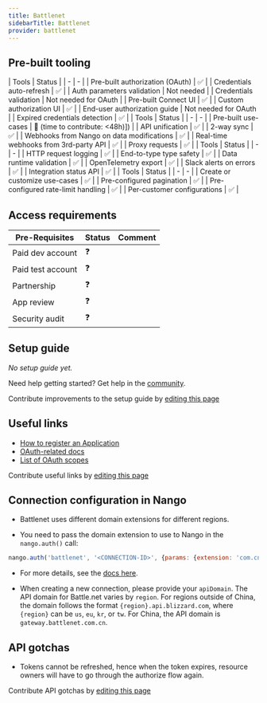 ```yaml
---
title: Battlenet
sidebarTitle: Battlenet
provider: battlenet
---
```




<Overview />

## Pre-built tooling

<AccordionGroup>
<Accordion title="✅ Authorization">
| Tools | Status |
| - | - |
| Pre-built authorization (OAuth) | ✅ |
| Credentials auto-refresh | ✅ |
| Auth parameters validation | Not needed |
| Credentials validation | Not needed for OAuth |
| Pre-built Connect UI | ✅ |
| Custom authorization UI | ✅ |
| End-user authorization guide | Not needed for OAuth |
| Expired credentials detection | ✅ |
</Accordion>
<Accordion title="✅ Read & write data">
| Tools | Status |
| - | - |
| Pre-built use-cases | 🚫 (time to contribute: &lt;48h)]) |
| API unification | ✅ |
| 2-way sync | ✅ |
| Webhooks from Nango on data modifications | ✅ |
| Real-time webhooks from 3rd-party API | ✅ |
| Proxy requests | ✅ |
</Accordion>
<Accordion title="✅ Observability & data quality">
| Tools | Status |
| - | - |
| HTTP request logging | ✅ |
| End-to-type type safety | ✅ |
| Data runtime validation | ✅ |
| OpenTelemetry export | ✅ |
| Slack alerts on errors | ✅ |
| Integration status API | ✅ |
</Accordion>
<Accordion title="✅ Customization">
| Tools | Status |
| - | - |
| Create or customize use-cases | ✅ |
| Pre-configured pagination | ✅ |
| Pre-configured rate-limit handling | ✅ |
| Per-customer configurations | ✅ |
</Accordion>
</AccordionGroup>

<PreBuiltUseCases />

## Access requirements
| Pre-Requisites | Status | Comment|
| - | - | - |
| Paid dev account | ❓ |  |
| Paid test account | ❓ |  |
| Partnership | ❓ | |
| App review | ❓ |  |
| Security audit | ❓ | |


## Setup guide

_No setup guide yet._

<Tip>Need help getting started? Get help in the [community](https://nango.dev/slack).</Tip>

<Note>Contribute improvements to the setup guide by [editing this page](https://github.com/nangohq/nango/tree/master/docs-v2/integrations/all/battlenet.mdx)</Note>


## Useful links

-   [How to register an Application](https://develop.battle.net/documentation/guides/getting-started)
-   [OAuth-related docs](https://develop.battle.net/documentation/guides/using-oauth)
-   [List of OAuth scopes](https://develop.battle.net/documentation/guides/using-oauth#:~:text=Scopes%20and%20OAuth%20enabled%20APIs)

<Note>Contribute useful links by [editing this page](https://github.com/nangohq/nango/tree/master/docs-v2/integrations/all/battlenet.mdx)</Note>

## Connection configuration in Nango

- Battlenet uses different domain extensions for different regions.

- You need to pass the domain extension to use to Nango in the `nango.auth()` call:

```js
nango.auth('battlenet', '<CONNECTION-ID>', {params: {extension: 'com.cn'}});
```

- For more details, see the [docs here](/guides/getting-started/authorize-an-api-from-your-app#apis-requiring-connection-specific-configuration-for-authorization).

- When creating a new connection, please provide your `apiDomain`. The API domain for Battle.net varies by `region`. For regions outside of China, the domain follows the format `{region}.api.blizzard.com`, where `{region}` can be `us`, `eu`, `kr`, or `tw`. For China, the API domain is `gateway.battlenet.com.cn`.
## API gotchas

-   Tokens cannot be refreshed, hence when the token expires, resource owners will have to go through the authorize flow again.

<Note>Contribute API gotchas by [editing this page](https://github.com/nangohq/nango/tree/master/docs-v2/integrations/all/battlenet.mdx)</Note>
